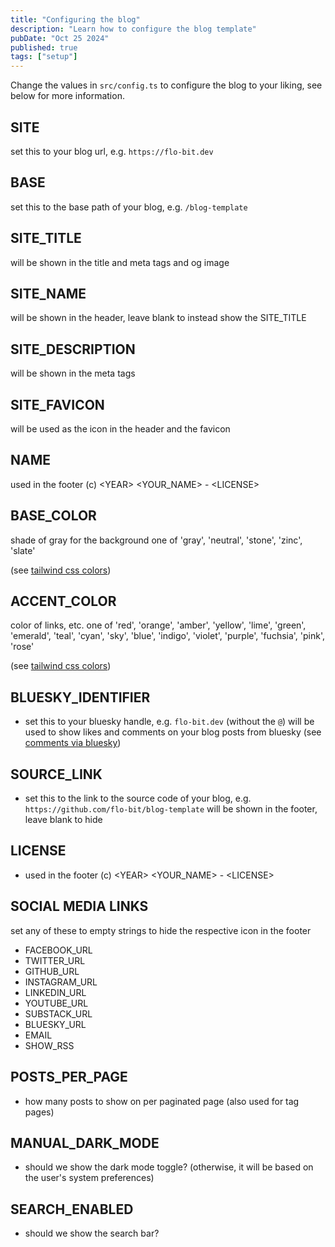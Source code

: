 ```yaml
---
title: "Configuring the blog"
description: "Learn how to configure the blog template"
pubDate: "Oct 25 2024"
published: true
tags: ["setup"]
---
```


Change the values in `src/config.ts` to configure the blog to your liking, see below for more information.

## SITE

set this to your blog url, e.g. `https://flo-bit.dev`

## BASE

set this to the base path of your blog, e.g. `/blog-template`

## SITE_TITLE

will be shown in the title and meta tags and og image

## SITE_NAME

will be shown in the header, leave blank to instead show the SITE_TITLE

## SITE_DESCRIPTION

will be shown in the meta tags

## SITE_FAVICON

will be used as the icon in the header and the favicon

## NAME

used in the footer (c) \<YEAR\> \<YOUR_NAME\> - \<LICENSE\>

## BASE_COLOR

shade of gray for the background one of 'gray', 'neutral', 'stone', 'zinc', 'slate'

(see [tailwind css colors](https://tailwindcss.com/docs/customizing-colors))

## ACCENT_COLOR

color of links, etc.
  one of 'red', 'orange', 'amber', 'yellow', 'lime', 'green', 'emerald', 'teal',
  'cyan', 'sky', 'blue', 'indigo', 'violet', 'purple', 'fuchsia', 'pink', 'rose'

(see [tailwind css colors](https://tailwindcss.com/docs/customizing-colors))

## BLUESKY_IDENTIFIER

- set this to your bluesky handle, e.g. `flo-bit.dev` (without the `@`) will be used to show likes and comments on your blog posts from bluesky 
(see [comments via bluesky](../comments-via-bluesky))

## SOURCE_LINK

- set this to the link to the source code of your blog, e.g. `https://github.com/flo-bit/blog-template` will be shown in the footer, leave blank to hide

## LICENSE

- used in the footer (c) \<YEAR\> \<YOUR_NAME\> - \<LICENSE\>

## SOCIAL MEDIA LINKS

set any of these to empty strings to hide the respective icon in the footer

- FACEBOOK_URL
- TWITTER_URL
- GITHUB_URL
- INSTAGRAM_URL
- LINKEDIN_URL
- YOUTUBE_URL
- SUBSTACK_URL
- BLUESKY_URL
- EMAIL
- SHOW_RSS


## POSTS_PER_PAGE

- how many posts to show on per paginated page (also used for tag pages)

## MANUAL_DARK_MODE

- should we show the dark mode toggle?
  (otherwise, it will be based on the user's system preferences)

## SEARCH_ENABLED

- should we show the search bar?
